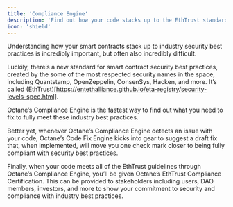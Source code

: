 ```yaml
---
title: 'Compliance Engine'
description: 'Find out how your code stacks up to the EthTrust standard, and get actionable feedback on how to improve it.'
icon: 'shield'
---
```


Understanding how your smart contracts stack up to industry security best practices is incredibly important, but often also incredibly difficult.

Luckily, there’s a new standard for smart contract security best practices, created by the some of the most respected security names in the space, including Quantstamp, OpenZeppelin, ConsenSys, Hacken, and more. It’s called (EthTrust)[https://entethalliance.github.io/eta-registry/security-levels-spec.html].

Octane’s Compliance Engine is the fastest way to find out what you need to fix to fully meet these industry best practices.

Better yet, whenever Octane’s Compliance Engine detects an issue with your code, Octane’s Code Fix Engine kicks into gear to suggest a draft fix that, when implemented, will move you one check mark closer to being fully compliant with security best practices.

Finally, when your code meets all of the EthTrust guidelines through Octane’s Compliance Engine, you’ll be given Octane’s EthTrust Compliance Certification. This can be provided to stakeholders including users, DAO members, investors, and more to show your commitment to security and compliance with industry best practices.
